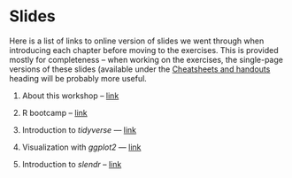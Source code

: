 # Slides

Here is a list of links to online version of slides we went through when
introducing each chapter before moving to the exercises. This is provided
mostly for completeness -- when working on the exercises, the single-page
versions of these slides (available under the 
[Cheatsheets and handouts](https://bodkan.net/simgen/handouts.html) heading will be probably
more useful.

1. About this workshop -- [link](http://bodkan.quarto.pub/slides_whoami/)

2. R bootcamp -- [link](http://bodkan.quarto.pub/slides_r-bootcamp/)

3. Introduction to _tidyverse_ --- [link](http://bodkan.quarto.pub/slides_tidy-basics/)

4. Visualization with _ggplot2_ --- [link](http://bodkan.quarto.pub/slides_tidy-viz/)

5. Introduction to _slendr_ -- [link](http://bodkan.quarto.pub/slides_slendr/)